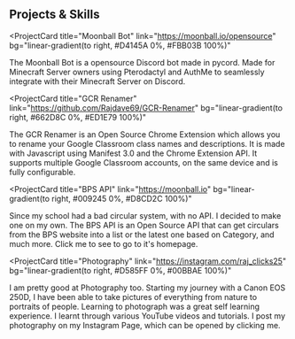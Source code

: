 ## Projects & Skills

<ProjectCard
  title="Moonball Bot"
  link="https://moonball.io/opensource"
  bg="linear-gradient(to right, #D4145A 0%, #FBB03B 100%)"
>

The Moonball Bot is a opensource Discord bot made in pycord.
Made for Minecraft Server owners using Pterodactyl and AuthMe
to seamlessly integrate with their Minecraft Server on Discord.

</ProjectCard>


<ProjectCard
  title="GCR Renamer"
  link="https://github.com/Rajdave69/GCR-Renamer"
  bg="linear-gradient(to right, #662D8C 0%, #ED1E79 100%)"
>

The GCR Renamer is an Open Source Chrome Extension which allows you to rename your Google Classroom class names and descriptions.
It is made with Javascript using Manifest 3.0 and the Chrome Extension API.
It supports multiple Google Classroom accounts, on the same device and is fully configurable.


</ProjectCard>


<ProjectCard
  title="BPS API"
  link="https://moonball.io"
  bg="linear-gradient(to right, #009245 0%, #D8CD2C 100%)"
>

Since my school had a bad circular system, with no API.
    I decided to make one on my own. The BPS API is an
    Open Source API that can get circulars from the BPS website into
    a list or the latest one based on Category, and much more.
    Click me to see to go to it's homepage.

</ProjectCard>


<ProjectCard
  title="Photography"
  link="https://instagram.com/raj_clicks25"
  bg="linear-gradient(to right, #D585FF 0%, #00BBAE 100%)"
>

I am pretty good at Photography too. Starting my journey with a Canon EOS 250D, I have been able to take pictures of everything from nature to portraits of people.
Learning to photograph was a great self learning experience. I learnt through various YouTube videos and tutorials.
I post my photography on my Instagram Page, which can be opened by clicking me.

</ProjectCard>

